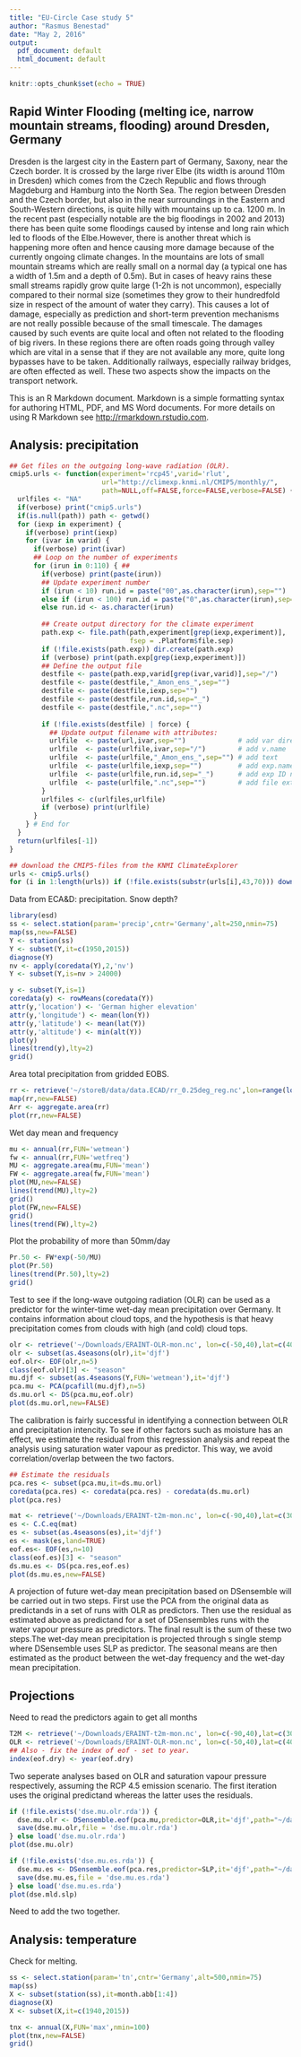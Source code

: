 ```yaml
---
title: "EU-Circle Case study 5"
author: "Rasmus Benestad"
date: "May 2, 2016"
output:
  pdf_document: default
  html_document: default
---
```


```r
knitr::opts_chunk$set(echo = TRUE)
```

## Rapid Winter Flooding (melting ice, narrow mountain streams, flooding) around Dresden, Germany

Dresden is the largest city in the Eastern part of Germany, Saxony, near the Czech border. It is crossed by the large river Elbe (its width is around 110m in Dresden) which comes from the Czech Republic and flows through Magdeburg and Hamburg into the North Sea. The region between Dresden and the Czech border, but also in the near surroundings in the Eastern and South-Western directions, is quite hilly with mountains up to ca. 1200 m. In the recent past (especially notable are the big floodings in 2002 and 2013) there has been quite some floodings caused by intense and long rain which led to floods of the Elbe.However, there is another threat which is happening more often and hence causing more damage because of the currently ongoing climate changes. In the mountains are lots of small mountain streams which are really small on a normal day (a typical one has a width of 1.5m and a depth of 0.5m). But in cases of heavy rains these small streams rapidly grow quite large (1-2h is not uncommon), especially compared to their normal size (sometimes they grow to their hundredfold size in respect of the amount of water they carry). This causes a lot of damage, especially as prediction and short-term prevention mechanisms are not really possible because of the small timescale. The damages caused by such events are quite local and often not related to the flooding of big rivers. In these  regions there are often roads going through valley which are vital in a sense that if they are  not available any more, quite long bypasses have to be taken. Additionally railways,  especially railway bridges, are often effected as well. These two aspects show the impacts on the transport network.

This is an R Markdown document. Markdown is a simple formatting syntax for authoring HTML, PDF, and MS Word documents. For more details on using R Markdown see <http://rmarkdown.rstudio.com>.

## Analysis: precipitation

```r
## Get files on the outgoing long-wave radiation (OLR).
cmip5.urls <- function(experiment='rcp45',varid='rlut',
                       url="http://climexp.knmi.nl/CMIP5/monthly/", 
                       path=NULL,off=FALSE,force=FALSE,verbose=FALSE) {
  urlfiles <- "NA"
  if(verbose) print("cmip5.urls")
  if(is.null(path)) path <- getwd()
  for (iexp in experiment) {
    if(verbose) print(iexp)
    for (ivar in varid) {
      if(verbose) print(ivar)
      ## Loop on the number of experiments
      for (irun in 0:110) { ## 
        if(verbose) print(paste(irun))
        ## Update experiment number
        if (irun < 10) run.id = paste("00",as.character(irun),sep="")
        else if (irun < 100) run.id = paste("0",as.character(irun),sep="")
        else run.id <- as.character(irun)
        
        ## Create output directory for the climate experiment
        path.exp <- file.path(path,experiment[grep(iexp,experiment)],
                              fsep = .Platform$file.sep)
        if (!file.exists(path.exp)) dir.create(path.exp)
        if (verbose) print(path.exp[grep(iexp,experiment)])
        ## Define the output file
        destfile <- paste(path.exp,varid[grep(ivar,varid)],sep="/") 
        destfile <- paste(destfile,"_Amon_ens_",sep="")
        destfile <- paste(destfile,iexp,sep="")
        destfile <- paste(destfile,run.id,sep="_")
        destfile <- paste(destfile,".nc",sep="")
        
        if (!file.exists(destfile) | force) {
          ## Update output filename with attributes:
          urlfile  <- paste(url,ivar,sep="")             # add var directory
          urlfile  <- paste(urlfile,ivar,sep="/")        # add v.name
          urlfile  <- paste(urlfile,"_Amon_ens_",sep="") # add text
          urlfile  <- paste(urlfile,iexp,sep="")         # add exp.name
          urlfile  <- paste(urlfile,run.id,sep="_")      # add exp ID number
          urlfile  <- paste(urlfile,".nc",sep="")        # add file ext
        }
        urlfiles <- c(urlfiles,urlfile)
        if (verbose) print(urlfile)
      }
    } # End for   
  }
  return(urlfiles[-1])
}

## download the CMIP5-files from the KNMI ClimateExplorer
urls <- cmip5.urls()
for (i in 1:length(urls)) if (!file.exists(substr(urls[i],43,70))) download.file(urls[i],substr(urls[i],43,70))

```

Data from ECA&D: precipitation. Snow depth?

```r
library(esd)
ss <- select.station(param='precip',cntr='Germany',alt=250,nmin=75)
map(ss,new=FALSE)
Y <- station(ss)
Y <- subset(Y,it=c(1950,2015))
diagnose(Y)
nv <- apply(coredata(Y),2,'nv')
Y <- subset(Y,is=nv > 24000)
```


```r
y <- subset(Y,is=1)
coredata(y) <- rowMeans(coredata(Y))
attr(y,'location') <- 'German higher elevation'
attr(y,'longitude') <- mean(lon(Y))
attr(y,'latitude') <- mean(lat(Y))
attr(y,'altitude') <- min(alt(Y))
plot(y)
lines(trend(y),lty=2)
grid()
```


Area total precipitation from gridded EOBS.

```r
rr <- retrieve('~/storeB/data/data.ECAD/rr_0.25deg_reg.nc',lon=range(lon(Y)),lat=range(lat(Y)))
map(rr,new=FALSE)
Arr <- aggregate.area(rr)
plot(rr,new=FALSE)
```

Wet day mean and frequency

```r
mu <- annual(rr,FUN='wetmean')
fw <- annual(rr,FUN='wetfreq')
MU <- aggregate.area(mu,FUN='mean')
FW <- aggregate.area(fw,FUN='mean')
plot(MU,new=FALSE)
lines(trend(MU),lty=2)
grid()
plot(FW,new=FALSE)
grid()
lines(trend(FW),lty=2)
```

Plot the probability of more than 50mm/day

```r
Pr.50 <- FW*exp(-50/MU)
plot(Pr.50)
lines(trend(Pr.50),lty=2)
grid()
```

Test to see if the long-wave outgoing radiation (OLR) can be used as a predictor for the winter-time wet-day mean precipitation over Germany. It contains information about cloud tops, and the hypothesis is that heavy precipitation comes from clouds with high (and cold) cloud tops.

```r
olr <- retrieve('~/Downloads/ERAINT-OLR-mon.nc', lon=c(-50,40),lat=c(40,70))
olr <- subset(as.4seasons(olr),it='djf')
eof.olr<- EOF(olr,n=5)
class(eof.olr)[3] <- "season"
mu.djf <- subset(as.4seasons(Y,FUN='wetmean'),it='djf')
pca.mu <- PCA(pcafill(mu.djf),n=5)
ds.mu.orl <- DS(pca.mu,eof.olr)
plot(ds.mu.orl,new=FALSE)
```

The calibration is fairly successful in identifying a connection between OLR and precipitation intencity. To see if other factors such as moisture has an effect, we estimate the residual from this regression analysis and repeat the analysis using saturation water vapour as predictor. This way, we avoid correlation/overlap between the two factors.

```r
## Estimate the residuals
pca.res <- subset(pca.mu,it=ds.mu.orl)
coredata(pca.res) <- coredata(pca.res) - coredata(ds.mu.orl)
plot(pca.res)
```

```r
mat <- retrieve('~/Downloads/ERAINT-t2m-mon.nc', lon=c(-90,40),lat=c(30,70))
es <- C.C.eq(mat)
es <- subset(as.4seasons(es),it='djf')
es <- mask(es,land=TRUE)
eof.es<- EOF(es,n=10)
class(eof.es)[3] <- "season"
ds.mu.es <- DS(pca.res,eof.es)
plot(ds.mu.es,new=FALSE)
```

A projection of future wet-day mean precipitation based on DSensemble will be carried out in two steps. First use the PCA from the original data as predictands in a set of runs with OLR as predictors. Then use the residual as estimated above as predictand for a set of DSensembles runs with the water vapour pressure as predictors. The final result is the sum of these two steps.The wet-day mean precipitation is projected through s single stemp where DSensemble uses SLP as predictor. The seasonal means are then estimated as the product between the wet-day frequency and the wet-day mean precipitation.


## Projections

Need to read the predictors again to get all months

```r
T2M <- retrieve('~/Downloads/ERAINT-t2m-mon.nc', lon=c(-90,40),lat=c(30,70))
OLR <- retrieve('~/Downloads/ERAINT-OLR-mon.nc', lon=c(-50,40),lat=c(40,70))
## Also - fix the index of eof - set to year.
index(eof.dry) <- year(eof.dry)
```


Two seperate analyses based on OLR and saturation vapour pressure respectively, assuming the RCP 4.5 emission scenario. The first iteration uses the original predictand whereas the latter uses the residuals.

```r
if (!file.exists('dse.mu.olr.rda')) {
  dse.mu.olr <- DSensemble.eof(pca.mu,predictor=OLR,it='djf',path="~/data/CMIP5.monthly",pattern = "rlut_Amon_ens_")
  save(dse.mu.olr,file = 'dse.mu.olr.rda')
} else load('dse.mu.olr.rda')
plot(dse.mu.olr)
```

```r
if (!file.exists('dse.mu.es.rda')) {
  dse.mu.es <- DSensemble.eof(pca.res,predictor=SLP,it='djf',path="~/data/CMIP5.monthly",pattern = "tas_Amon_ens_")
  save(dse.mu.es,file = 'dse.mu.es.rda')
} else load('dse.mu.es.rda')
plot(dse.mld.slp)
```

Need to add the two together.

## Analysis: temperature

Check for melting.

```r
ss <- select.station(param='tn',cntr='Germany',alt=500,nmin=75)
map(ss)
X <- subset(station(ss),it=month.abb[1:4])
diagnose(X)
X <- subset(X,it=c(1940,2015))
```

```r
tnx <- annual(X,FUN='max',nmin=100)
plot(tnx,new=FALSE)
grid()
```



